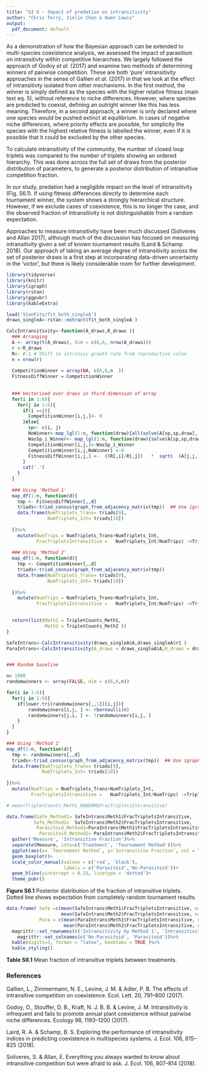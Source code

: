 ```yaml
---
title: "SI 6 - Impact of predation on intransitivity"
author: "Chris Terry, Jinlin Chen & Owen Lewis"
output:
  pdf_document: default
---
```

As a demonstration of how the Bayesian approach can be extended to multi-species coexistence analysis, we assessed the impact of parasitism on intransitivty within competitive hierarchies. We largely followed the approach of Godoy *et al.* (2017) and examine two methods of determining winners of pairwise competition. These are both ‘pure’ intransitivity approaches in the sense of Gallien *et al.* (2017) in that we look at the effect of intransitivty isolated from other mechanisms. In the first method, the winner is simply defined as the species with the higher relative fitness (main text eq. 5), without reference to niche differences. However, where species are predicted to coexist, defining an outright winner like this has less meaning. Therefore, in a second approach, a winner is only declared where one species would be pushed extinct at equilibrium. In cases of negative niche differences, where priority effects are possible, for simplicity the species with the highest relative fitness is labelled the winner, even if it is possible that it could be excluded by the other species. 

To calculate intransitivity of the community, the number of closed loop triplets was compared to the number of triplets showing an ordered hierarchy. This was done across the full set of draws from the posterior distribution of parameters, to generate a posterior distribution of intransitive competition fraction. 

In our study, predation had a negligible impact on the level of intransitivity (Fig. S6.1). If using fitness differences directly to determine each tournament winner, the system shows a strongly hierarchical structure. However, if we exclude cases of coexistence, this is no longer the case, and the observed fraction of intransitivity is not distinguishable from a random expectation. 

Approaches to measure intransitivity have been much discussed (Soliveres and Allan 2017), although much of the discussion has focused on measuring intransitivity given a set of known tournament results (Laird & Schamp 2018). Our approach of taking an average degree of intransitivity across the set of posterior draws is a first step at incorporating data-driven uncertainty in the ‘victor’, but there is likely considerable room for further development.


```r
library(tidyverse)
library(knitr)
library(igraph)
library(rstan)
library(ggpubr)
library(kableExtra)

load('StanFits/fit_both_singleA')
draws_singleA<-rstan::extract(fit_both_singleA )
```

```r
CalcIntransitivity<-function(A_draws,R_draws ){
  ### Arranging 
  A <- array(t(A_draws), dim = c(6,6, nrow(A_draws)))
  r <-R_draws
  R<- r-1 # Shift to intrinsic growth rate from reproductive value
  n = nrow(r)
  
  CompetitionWinner = array(NA, c(6,6,n  ))
  FitnessDiffWinner = CompetitionWinner
  
  
  ### Vectorised over draws in third dimension of array
  for(i in 1:6){
    for(j in 1:6){
      if(i ==j){ 
        CompetitionWinner[i,j,]<- 0
      }else{
        sp<- c(i, j)
        NoWinner<-map_lgl(1:n, function(draw){all(solve(A[sp,sp,draw], R[draw, sp])>0)})
        WasSp_i_Winner<- map_lgl(1:n, function(draw){solve(A[sp,sp,draw], R[draw, sp])[1]>0})
        CompetitionWinner[i,j,]<-WasSp_i_Winner 
        CompetitionWinner[i,j,NoWinner] <-0  
        FitnessDiffWinner[i,j,] <-  ((R[,i]/R[,j])   *  sqrt(  (A[j,j,]*A[j,i,]) / (A[i,i,]*A[i,j,])) )>1
      }
      cat('.')
    }
  }
  
  ### Using 'Method 1'
  map_df(1:n, function(d){
    tmp <- FitnessDiffWinner[,,d]  
    triads<-triad_census(graph_from_adjacency_matrix(tmp))  ## Use igraph to count the number of triads that are transisitve or intransitive. 
    data.frame(NumTriplets_Trans= triads[9],
               NumTriplets_Int= triads[10])
    
  })%>%
    mutate(NumTrips = NumTriplets_Trans+NumTriplets_Int,
           FracTripletsIntransitive =   NumTriplets_Int/NumTrips) ->TripletCounts_Meth1
  
  ### Using 'Method 2'
  map_df(1:n, function(d){
    tmp <- CompetitionWinner[,,d]  
    triads<-triad_census(graph_from_adjacency_matrix(tmp))
    data.frame(NumTriplets_Trans= triads[9],
               NumTriplets_Int= triads[10])
    
  })%>%
    mutate(NumTrips = NumTriplets_Trans+NumTriplets_Int,
           FracTripletsIntransitive =   NumTriplets_Int/NumTrips) ->TripletCounts_Meth2
  

  return(list(Meth1 = TripletCounts_Meth1,
              Meth2 = TripletCounts_Meth2 ))
}

```


```r

SafeIntrans<-CalcIntransitivity(draws_singleA$A,draws_singleA$r1 )
ParaIntrans<-CalcIntransitivity(A_draws = draws_singleA$A,R_draws = draws_singleA$r2 )


### Random baseline

n= 1000
randomwinners <- array(FALSE, dim = c(6,6,n))

for(i in 1:6){
  for(j in 1:6){
    if(lower.tri(randomwinners[,,1])[i,j]){
        randomwinners[i,j, ] <- rbernoulli(n)
        randomwinners[j,i, ] <- !randomwinners[i,j, ] 
    }
  }
}

### Using 'Method 1'
map_df(1:n, function(d){
  tmp <- randomwinners[,,d]  
  triads<-triad_census(graph_from_adjacency_matrix(tmp))  ## Use igraph to count the number of triads that are transisitve or intransitive. 
  data.frame(NumTriplets_Trans= triads[9],
             NumTriplets_Int= triads[10])
  
})%>%
  mutate(NumTrips = NumTriplets_Trans+NumTriplets_Int,
         FracTripletsIntransitive =   NumTriplets_Int/NumTrips) ->TripletCounts_Meth1_RANDOM

# mean(TripletCounts_Meth1_RANDOM$FracTripletsIntransitive)

```

```r
data.frame(Safe_Method1= SafeIntrans$Meth1$FracTripletsIntransitive,
          Safe_Method2=  SafeIntrans$Meth2$FracTripletsIntransitive,
           Parasitoid_Method1=ParaIntrans$Meth1$FracTripletsIntransitive,
            Parasitoid_Method2= ParaIntrans$Meth2$FracTripletsIntransitive)%>%
  gather('Measure', 'Intransitive Fraction')%>%
  separate(Measure, into=c('Treatment', 'Tournament Method'))%>%
  ggplot(aes(x= `Tournament Method`, y=`Intransitive Fraction`, col = Treatment))+
  geom_boxplot()+
  scale_color_manual(values = c('red', 'black'),
                     labels = c('Parasitoid','No-Parasitoid'))+
  geom_hline(yintercept = 0.25, linetype = 'dotted')+
  theme_pubr()
```

**Figure S6.1** Posterior distribution of the fraction of intransitive triplets. Dotted line shows expectation from completely random tournament results. 
```r
data.frame( Safe =c(mean(SafeIntrans$Meth1$FracTripletsIntransitive, na.rm=TRUE),
                    mean(SafeIntrans$Meth2$FracTripletsIntransitive, na.rm=TRUE)),
            Para = c(mean(ParaIntrans$Meth1$FracTripletsIntransitive, na.rm=TRUE),
                     mean(ParaIntrans$Meth2$FracTripletsIntransitive, na.rm=TRUE)))%>%
  magrittr::set_rownames(c('Intransitivity by Method 1', 'Intransitivity by Method 2'))%>%
    magrittr::set_colnames(c('No-Parasitoid', 'Parasitoid'))%>%
  kable(digits=3, format = "latex", booktabs = TRUE )%>%
  kable_styling()
```

**Table S6.1** Mean fraction of intransitive triplets between treatments.


### References

Gallien, L., Zimmermann, N. E., Levine, J. M. & Adler, P. B. The effects of intransitive competition on coexistence. Ecol. Lett. 20, 791–800 (2017).

Godoy, O., Stouffer, D. B., Kraft, N. J. B. B. & Levine, J. M. Intransitivity is infrequent and fails to promote annual plant coexistence without pairwise niche differences. Ecology 98, 1193–1200 (2017).

Laird, R. A. & Schamp, B. S. Exploring the performance of intransitivity indices in predicting coexistence in multispecies systems. J. Ecol. 106, 815–825 (2018).

Soliveres, S. & Allan, E. Everything you always wanted to know about intransitive competition but were afraid to ask. J. Ecol. 106, 807–814 (2018).


